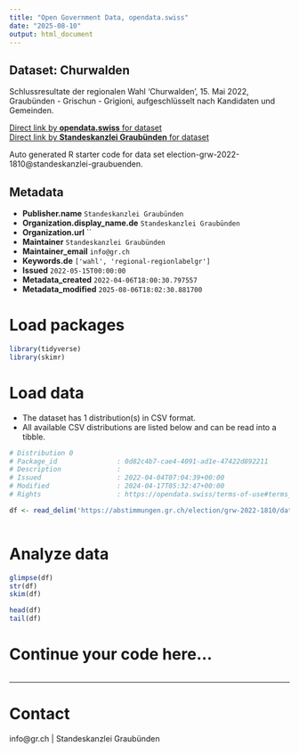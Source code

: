 ```yaml
---
title: "Open Government Data, opendata.swiss"
date: "2025-08-10"
output: html_document
---
```


## Dataset: Churwalden

Schlussresultate der regionalen Wahl 'Churwalden', 15. Mai 2022, Graubünden - Grischun - Grigioni, aufgeschlüsselt nach Kandidaten und Gemeinden.

[Direct link by **opendata.swiss** for dataset](https://opendata.swiss/de/dataset/churwalden)<br>
[Direct link by **Standeskanzlei Graubünden** for dataset](https://abstimmungen.gr.ch/election/grw-2022-1810/data)

Auto generated R starter code for data set election-grw-2022-1810@standeskanzlei-graubuenden.

## Metadata

- **Publisher.name** `Standeskanzlei Graubünden`
- **Organization.display_name.de** `Standeskanzlei Graubünden`
- **Organization.url** ``
- **Maintainer** `Standeskanzlei Graubünden`
- **Maintainer_email** `info@gr.ch`
- **Keywords.de** `['wahl', 'regional-regionlabelgr']`
- **Issued** `2022-05-15T00:00:00`
- **Metadata_created** `2022-04-06T18:00:30.797557`
- **Metadata_modified** `2025-08-06T18:02:30.881700`


# Load packages

```r

library(tidyverse)
library(skimr)

```

# Load data

-   The dataset has 1 distribution(s) in CSV format.
-   All available CSV distributions are listed below and can be read into a tibble.

```r

# Distribution 0
# Package_id               : 0d82c4b7-cae4-4091-ad1e-47422d892211
# Description              : 
# Issued                   : 2022-04-04T07:04:39+00:00
# Modified                 : 2024-04-17T05:32:47+00:00
# Rights                   : https://opendata.swiss/terms-of-use#terms_by

df <- read_delim('https://abstimmungen.gr.ch/election/grw-2022-1810/data-csv')



```

# Analyze data

```r

glimpse(df)
str(df)
skim(df)

head(df)
tail(df)

```

# Continue your code here...

```r

```

------------------------------------------------------------------------

# Contact

info@gr.ch | Standeskanzlei Graubünden
